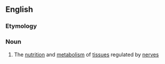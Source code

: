 ==English==

===Etymology===
{{confix|neuro|trophy}}

===Noun===
{{en-noun|-}}

# {{context|biology}} The [[nutrition]] and [[metabolism]] of [[tissue]]s regulated by [[nerve]]s